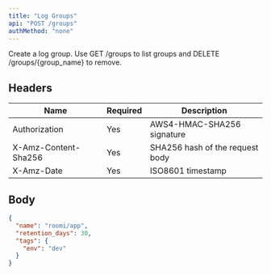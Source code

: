 ```yaml
---
title: "Log Groups"
api: "POST /groups"
authMethod: "none"
---
```


Create a log group. Use GET /groups to list groups and DELETE /groups/{group_name} to remove.

## Headers


| Name | Required | Description |
| --- | --- | --- |
| Authorization | Yes | AWS4-HMAC-SHA256 signature |
| X-Amz-Content-Sha256 | Yes | SHA256 hash of the request body |
| X-Amz-Date | Yes | ISO8601 timestamp |


## Body

```json
{
  "name": "roomi/app",
  "retention_days": 30,
  "tags": {
    "env": "dev"
  }
}
```
